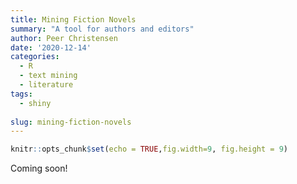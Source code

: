 ```yaml
---
title: Mining Fiction Novels
summary: "A tool for authors and editors"
author: Peer Christensen
date: '2020-12-14'
categories:
  - R
  - text mining
  - literature
tags:
  - shiny
  
slug: mining-fiction-novels
---
```


```r
knitr::opts_chunk$set(echo = TRUE,fig.width=9, fig.height = 9)
```

Coming soon!